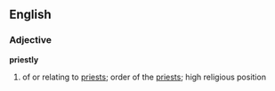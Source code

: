 ==English==
===Adjective===
'''priestly'''
#of or relating to [[priest]]s; order of the [[priest]]s; high religious position